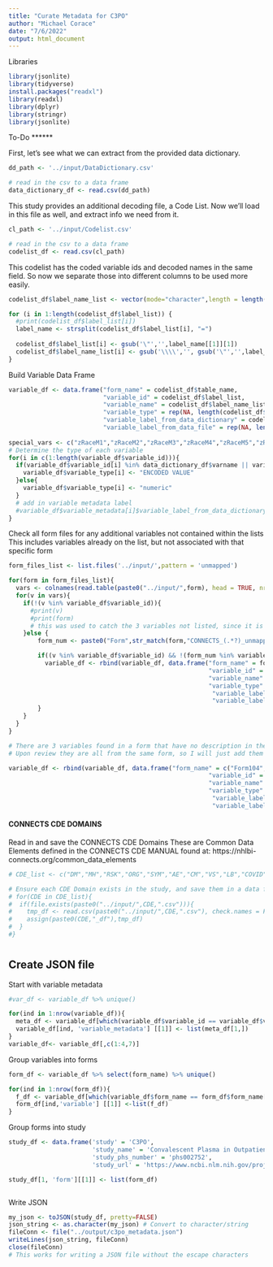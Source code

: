 ```yaml
---
title: "Curate Metadata for C3PO"
author: "Michael Corace"
date: "7/6/2022"
output: html_document
---
```


Libraries
```r
library(jsonlite)
library(tidyverse)
install.packages("readxl")
library(readxl)
library(dplyr)
library(stringr)
library(jsonlite)
```
To-Do
******




First, let's see what we can extract from the provided data dictionary.
```r
dd_path <- '../input/DataDictionary.csv'

# read in the csv to a data frame
data_dictionary_df <- read.csv(dd_path)
```

This study provides an additional decoding file, a Code List.
Now we'll load in this file as well, and extract info we need from it.

```r
cl_path <- '../input/Codelist.csv'

# read in the csv to a data frame
codelist_df <- read.csv(cl_path)

```

This codelist has the coded variable ids and decoded names in the same field.
So now we separate those into different columns to be used more easily.

```r

codelist_df$label_name_list <- vector(mode="character",length = length(codelist_df$label_list))

for (i in 1:length(codelist_df$label_list)) {
  #print(codelist_df$label_list[i])
  label_name <- strsplit(codelist_df$label_list[i], "=")
  
  codelist_df$label_list[i] <- gsub('\"','',label_name[[1]][1])
  codelist_df$label_name_list[i] <- gsub('\\\\','', gsub('\"','',label_name[[1]][2]))
}

```


Build Variable Data Frame

```r

variable_df <- data.frame("form_name" = codelist_df$table_name,
                          "variable_id" = codelist_df$label_list,
                          "variable_name" = codelist_df$label_name_list,
                          "variable_type" = rep(NA, length(codelist_df$label_list)),
                          "variable_label_from_data_dictionary" = codelist_df$label_name_list,
                          "variable_label_from_data_file" = rep(NA, length(codelist_df$label_list)))
                          
special_vars <- c("zRaceM1","zRaceM2","zRaceM3","zRaceM4","zRaceM5","zRaceM98")
# Determine the type of each variable
for(i in c(1:length(variable_df$variable_id))){
  if(variable_df$variable_id[i] %in% data_dictionary_df$varname || variable_df$variable_id[i] %in% special_vars){
    variable_df$variable_type[i] <- "ENCODED VALUE"
  }else{
    variable_df$variable_type[i] <- "numeric"
  }
  # add in variable metadata label
  #variable_df$variable_metadata[i]$variable_label_from_data_dictionary <- variable_df$variable_name[i]
}

```


Check all form files for any additional variables not contained within the lists
This includes variables already on the list, but not associated with that specific form
```r
form_files_list <- list.files('../input/',pattern = 'unmapped')

for(form in form_files_list){
  vars <- colnames(read.table(paste0("../input/",form), head = TRUE, nrows=1, sep=",")[-1,])
  for(v in vars){
    if(!(v %in% variable_df$variable_id)){
      #print(v)
      #print(form)
      # this was used to catch the 3 variables not listed, since it is a small number I just added them in manually
    }else {
        form_num <- paste0("Form",str_match(form,"CONNECTS_(.*?)_unmapped\\.csv")[,2])

        if((v %in% variable_df$variable_id) && !(form_num %in% variable_df$form_name[which(variable_df$variable_id == v)] )){
          variable_df <- rbind(variable_df, data.frame("form_name" = form_num,
                                                       "variable_id" = v,
                                                       "variable_name" = variable_df$variable_name[which(variable_df$variable_id == v)][1],
                                                       "variable_type" = variable_df$variable_type[which(variable_df$variable_id == v)][1],
                                                        "variable_label_from_data_dictionary" = variable_df$variable_label_from_data_dictionary[which(variable_df$variable_id == v)][1],
                                                        "variable_label_from_data_file" = NA))
        }
    }
  }
}

# There are 3 variables found in a form that have no description in the codelist or data dictionary
# Upon review they are all from the same form, so I will just add them manually here

variable_df <- rbind(variable_df, data.frame("form_name" = c("Form104","Form104","Form104"),
                                                       "variable_id" = c("zCRFID","socname","ptname"),
                                                       "variable_name" = c("zCRFID","socname","ptname"),
                                                       "variable_type" = c("numeric","string","string"),
                                                        "variable_label_from_data_dictionary" = c(NA,NA,NA),
                                                        "variable_label_from_data_file" = c("zCRFID","socname","ptname")))

```


#### CONNECTS CDE DOMAINS ####
Read in and save the CONNECTS CDE Domains
These are Common Data Elements defined in the CONNECTS CDE MANUAL found at: https://nhlbi-connects.org/common_data_elements

```r

# CDE_list <- c("DM","MH","RSK","ORG","SYM","AE","CM","VS","LB","COVID","VAC","DS","DS","INT","HO")

# Ensure each CDE Domain exists in the study, and save them in a data frame
# for(CDE in CDE_list){
#  if(file.exists(paste0("../input/",CDE,".csv"))){
#    tmp_df <- read.csv(paste0("../input/",CDE,".csv"), check.names = F)
#    assign(paste0(CDE,"_df"),tmp_df)
#  }
#}


```
#


## Create JSON file

Start with variable metadata
```r
#var_df <- variable_df %>% unique() 

for(ind in 1:nrow(variable_df)){
  meta_df <- variable_df[which(variable_df$variable_id == variable_df$variable_id[ind]),5:6]
  variable_df[ind, 'variable_metadata'] [[1]] <- list(meta_df[1,])
}
variable_df<- variable_df[,c(1:4,7)]
```

Group variables into forms
```r
form_df <- variable_df %>% select(form_name) %>% unique()

for(ind in 1:nrow(form_df)){
  f_df <- variable_df[which(variable_df$form_name == form_df$form_name[ind]),c(2:5)]
  form_df[ind,'variable'] [[1]] <-list(f_df)
}
```



Group forms into study
```r
study_df <- data.frame('study' = 'C3PO', 
                       'study_name' = 'Convalescent Plasma in Outpatients With COVID-19 (C3PO)',
                       'study_phs_number' = 'phs002752', 
                       'study_url' = 'https://www.ncbi.nlm.nih.gov/projects/gap/cgi-bin/study.cgi?study_id=phs002752.v1.p1')

study_df[1, 'form'][[1]] <- list(form_df)



```

Write JSON

```r
my_json <- toJSON(study_df, pretty=FALSE)
json_string <- as.character(my_json) # Convert to character/string
fileConn <- file("../output/c3po_metadata.json")
writeLines(json_string, fileConn)
close(fileConn)
# This works for writing a JSON file without the escape characters
```

